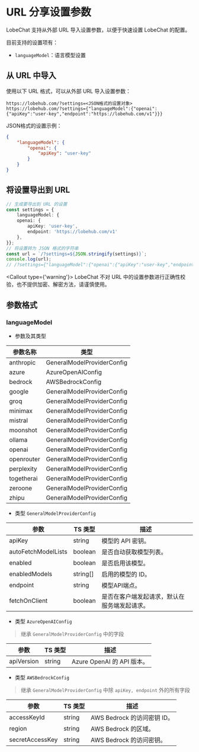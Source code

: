 # URL 分享设置参数

LobeChat 支持从外部 URL 导入设置参数，以便于快速设置 LobeChat 的配置。

目前支持的设置项有：

- `languageModel`：语言模型设置 

## 从 URL 中导入

使用以下 URL 格式，可以从外部 URL 导入设置参数：

```plaintext
https://lobehub.com/?settings=<JSON格式的设置对象>
https://lobehub.com/?settings={"languageModel":{"openai":{"apiKey":"user-key","endpoint":"https://lobehub.com/v1"}}}
```

JSON格式的设置示例：

```json
{
    "languageModel": {
        "openai": {
            "apiKey": "user-key"
        }
    }
}
```

## 将设置导出到 URL

```ts
// 生成要导出到 URL 的设置
const settings = {
    languageModel: {
    openai: {
        apiKey: 'user-key',
        endpoint: 'https://lobehub.com/v1'
    },
}};
// 将设置转为 JSON 格式的字符串
const url = `/?settings=${JSON.stringify(settings)}`;
console.log(url); 
// /?settings={"languageModel":{"openai":{"apiKey":"user-key","endpoint":"https://lobehub.com/v1"}}}
```

<Callout type={'warning'}>
    LobeChat 不对 URL 中的设置参数进行正确性校验，也不提供加密、解密方法，请谨慎使用。
</Callout>

## 参数格式

### languageModel

- 参数及其类型

| 参数名称 | 类型                           |
|---------------|--------------------------------|
| anthropic     | GeneralModelProviderConfig      |
| azure         | AzureOpenAIConfig               |
| bedrock       | AWSBedrockConfig                |
| google        | GeneralModelProviderConfig      |
| groq          | GeneralModelProviderConfig      |
| minimax       | GeneralModelProviderConfig      |
| mistral       | GeneralModelProviderConfig      |
| moonshot      | GeneralModelProviderConfig      |
| ollama        | GeneralModelProviderConfig      |
| openai        | GeneralModelProviderConfig      |
| openrouter    | GeneralModelProviderConfig      |
| perplexity    | GeneralModelProviderConfig      |
| togetherai    | GeneralModelProviderConfig      |
| zeroone       | GeneralModelProviderConfig      |
| zhipu         | GeneralModelProviderConfig      |

- 类型 `GeneralModelProviderConfig`

| 参数               | TS 类型                       | 描述                                                                 |
|-----------------------|--------------------------|-----------------------------------------------------------------------------|
| apiKey | string | 模型的 API 密钥。 |
| autoFetchModelLists | boolean | 是否自动获取模型列表。 |
| enabled | boolean | 是否启用该模型。 |
| enabledModels | string[] | 启用的模型的 ID。 |
| endpoint | string | 模型API端点。 |
| fetchOnClient | boolean | 是否在客户端发起请求，默认在服务端发起请求。 |

- 类型 `AzureOpenAIConfig`
> 继承 `GeneralModelProviderConfig` 中的字段

| 参数               | TS 类型                       | 描述                                                                 |
|-----------------------|--------------------------|-----------------------------------------------------------------------------|
| apiVersion | string | Azure OpenAI 的 API 版本。 |

- 类型 `AWSBedrockConfig`
> 继承 `GeneralModelProviderConfig` 中除 `apiKey, endpoint` 外的所有字段

| 参数               | TS 类型                       | 描述                                                                 |
|-----------------------|--------------------------|-----------------------------------------------------------------------------|
| accessKeyId | string | AWS Bedrock 的访问密钥 ID。 |
| region | string | AWS Bedrock 的区域。 |
| secretAccessKey | string | AWS Bedrock 的访问密钥。 |
